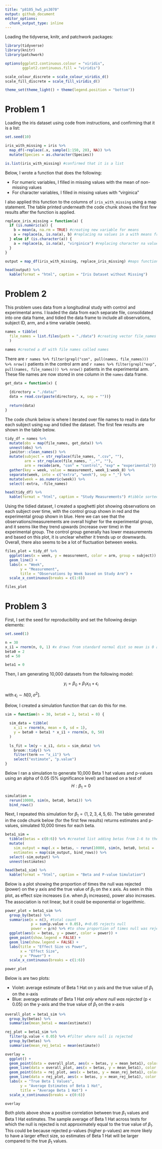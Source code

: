 ```yaml
---
title: "p8105_hw5_ps3070"
output: github_document
editor_options: 
  chunk_output_type: inline
---
```


Loading the tidyverse, knitr, and patchwork packages:

```r
library(tidyverse)
library(knitr)
library(patchwork)

options(ggplot2.continuous.colour = "viridis",
        ggplot2.continuous.fill = "viridis")

scale_colour_discrete = scale_colour_viridis_d()
scale_fill_discrete = scale_fill_viridis_d()

theme_set(theme_light() + theme(legend.position = "bottom"))
```


# Problem 1

Loading the iris dataset using code from instructions, and confirming that it is a list:

```r
set.seed(10)

iris_with_missing = iris %>% 
  map_df(~replace(.x, sample(1:150, 20), NA)) %>%
  mutate(Species = as.character(Species))

is.list(iris_with_missing) #confirmed that it is a list
```

Below, I wrote a function that does the following:

  * For numeric variables, I filled in missing values with the mean of non-missing values
  * For character variables, I filled in missing values with "virginica"

I also applied this function to the columns of `iris_with_missing` using a map statement. The table printed underneath the code chunk shows the first few results after the function is applied.

```r
replace_iris_missing = function(a) {
  if (is.numeric(a)) {
    b = mean(a, na.rm = TRUE) #creating new variable for means
    a = replace(a, is.na(a), b) #replacing na values in a with means from b
  } else if (is.character(a)) {
    a = replace(a, is.na(a), "virginica") #replacing character na values
  }
}

output = map_df(iris_with_missing, replace_iris_missing) #maps function to each vector 

head(output) %>% 
  kable(format = "html", caption = "Iris Dataset without Missing")
```



# Problem 2

This problem uses data from a longitudinal study with control and experimental arms. I loaded the data from each separate file, consolidated into one data frame, and tidied the data frame to include all observations, subject ID, arm, and a time variable (week). 

```r
names = tibble(
  file_names = list.files(path = "./data") #creating vector file_names
  )

names #created a df with file names called names
```

There are `r names %>% filter(grepl("con", pull(names, file_names))) %>% nrow()` patients in the control arm and 
`r names %>% filter(grepl("exp", pull(names, file_names))) %>% nrow()` patients in the experimental arm. These file names are now stored in one column in the `names` data frame.

```r
get_data = function(x) {
  
  {directory = "./data/"
  data = read.csv(paste(directory, x, sep = ""))}
  
  return(data)
}
```

The code chunk below is where I iterated over file names to read in data for each subject using `map` and tidied the dataset. The first few results are shown in the table below.

```r
tidy_df = names %>% 
  mutate(obs = map(file_names, get_data)) %>% 
  unnest(obs) %>%
  janitor::clean_names() %>% 
  mutate(subject = str_replace(file_names, ".csv", ""),
         arm = str_replace(file_names, "_.*", ""),
         arm = recode(arm, "con" = "control", "exp" = "experimental")) %>% 
  gather(key = week, value = measurement, week_1:week_8) %>%
  separate(week, into = c("extra", "week"), sep = "_") %>% 
  mutate(week = as.numeric(week)) %>% 
  select(-extra, -file_names)

head(tidy_df) %>%
  kable(format = "html", caption = "Study Measurements") #tibble sorted by week
```


Using the tidied dataset, I created a spaghetti plot showing observations on each subject over time, with the control group shown in red and the experimental group shown in blue. Here we can see that the observations/measurements are overall higher for the experimental group, and it seems like they trend upwards (increase over time) in the experimental group. The control group generally has lower measurements and based on this plot, it is unclear whether it trends up or downwards. Overall, there also seems to be a lot of fluctuation between weeks.

```r
files_plot = tidy_df %>% 
  ggplot(aes(x = week, y = measurement, color = arm, group = subject)) +
  geom_line() +
  labs(x = "Week",
       y = "Measurement",
       title = "Observations by Week based on Study Arm") +
  scale_x_continuous(breaks = c(1:8))

files_plot
```



# Problem 3

First, I set the seed for reproducibility and set the following design elements:

```r
set.seed(1)

n = 30
x_i1 = rnorm(n, 0, 1) #x draws from standard normal dist so mean is 0 and sd is 1
beta0 = 2
sd = 50 

beta1 = 0
```

Then, I am generating 10,000 datasets from the following model:

$$ y_i = \beta_0 + \beta_1 x_{i1} + \epsilon_{i} $$

with $\epsilon_{i} ∼ N[0,\sigma^2]$.

Below, I created a simulation function that can do this for me.

```r
sim = function(n = 30, beta0 = 2, beta1 = 0) {
  
  sim_data = tibble(
    x_i1 = rnorm(n, mean = 0, sd = 1),
    y = beta0 + beta1 * x_i1 + rnorm(n, 0, 50)
  )
  
  ls_fit = lm(y ~ x_i1, data = sim_data) %>% 
    broom::tidy() %>% 
    filter(term == "x_i1") %>%
    select("estimate", "p.value")
}

```

Below I ran a simulation to generate 10,000 Beta 1 hat values and p-values using an alpha of 0.05 (5% significance level) and based on a test of
$$ H : \beta_1 = 0 $$

```r
simulation =
  rerun(10000, sim(n, beta0, beta1)) %>% 
  bind_rows()
```


Next, I repeated this simulation for $\beta_1 = \{1, 2, 3, 4, 5, 6\}$. The table generated in the code chunk below (for the first few results)  returns estimates and p-values, simulated 10,000 times for each beta.


```r
beta1_sim = 
  tibble(betas = c(0:6)) %>% #created list adding betas from 1-6 to the previous 
  mutate(
    sim_output = map(.x = betas, ~ rerun(10000, sim(n, beta0, beta1 = .x))), #used .x for betas list and mapped the simulation in prev code chunk
    estimates = map(sim_output, bind_rows)) %>%
  select(-sim_output) %>% 
  unnest(estimates)

head(beta1_sim) %>% 
  kable(format = "html", caption = "Beta and P-value Simulation")
```

Below is a plot showing the proportion of times the null was rejected (power) on the y axis and the true value of $\beta_1$  on the x axis. As seen in this plot, as effect size increases (i.e. when $\beta_1$ increases), power also increases. The association is not linear, but it could be exponential or logarithmic.

```r
power_plot = beta1_sim %>% 
  group_by(betas) %>% 
  summarise(n = n(), #total count
            p = sum(p.value < 0.05), #<0.05 rejects null
            power = p/n) %>% #to show proportion of times null was rejected
  ggplot(aes(x = betas, y = power, color = power)) +
  geom_point(show.legend = FALSE) +
  geom_line(show.legend = FALSE) +
  labs(title = "Effect Size vs Power", 
       x = "Effect Size", 
       y = "Power") +
  scale_x_continuous(breaks = c(1:6))

power_plot
```

Below is are two plots:

  * Violet: average estimate of Beta 1 Hat on y axis and the true value of $\beta_1$ on the x-axis
  * Blue: average estimate of Beta 1 Hat *only where null was rejected* (p < 0.05) on the y-axis and the true value of $\beta_1$ on the x-axis

```r
overall_plot = beta1_sim %>% 
  group_by(betas) %>% 
  summarise(mean_beta1 = mean(estimate))

rej_plot = beta1_sim %>% 
  filter(p.value < 0.05) %>% #filter where null is rejected
  group_by(betas) %>% 
  summarise(mean_rej_beta1 = mean(estimate))

overlay =
  ggplot() +
  geom_point(data = overall_plot, aes(x = betas, y = mean_beta1), color = "blue") +
  geom_line(data = overall_plot, aes(x = betas, y = mean_beta1), color = "blue") +
  geom_point(data = rej_plot, aes(x = betas, y = mean_rej_beta1), color = "violet") +
  geom_line(data = rej_plot, aes(x = betas, y = mean_rej_beta1), color = "violet") +
  labs(x = "True Beta 1 Values",
       y = "Average Estimates of Beta 1 Hat",
       title = "Average Beta 1 Hat") +
  scale_x_continuous(breaks = c(0:6))

overlay
```

Both plots above show a positive correlation between true $\beta_1$ values and Beta 1 Hat estimates. The sample average of Beta 1 Hat across tests for which the null is rejected is not approximately equal to the true value of $\beta_1$. This could be because rejected p-values (higher p-values) are more likely to have a larger effect size, so estimates of Beta 1 Hat will be larger compared to the true $\beta_1$ values. 
